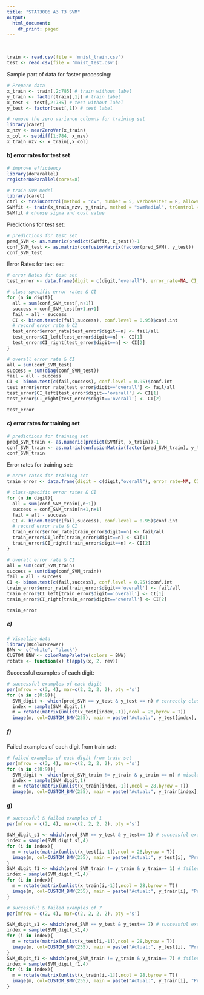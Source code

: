 ```yaml
---
title: "STAT3006 A3 T3 SVM"
output:
  html_document:
    df_print: paged
---
```


<br>

```r
train <- read.csv(file = 'mnist_train.csv')
test <- read.csv(file = 'mnist_test.csv')
```

Sample part of data for faster processing:
```r
# Prepare data
x_train <- train[,2:785] # train without label
y_train <- factor(train[,1]) # train label
x_test <- test[,2:785] # test without label
y_test <- factor(test[,1]) # test label

# remove the zero variance columns for training set
library(caret)
x_nzv <- nearZeroVar(x_train)
x_col <- setdiff(1:784, x_nzv)
x_train_nzv <- x_train[,x_col]

```

#### b) error rates for test set
```r
# improve efficiency
library(doParallel)
registerDoParallel(cores=8)

# train SVM model
library(caret)
ctrl <- trainControl(method = "cv", number = 5, verboseIter = F, allowParallel = T) # 5-fold CV
SVMfit <- train(x_train_nzv, y_train, method = "svmRadial", trControl = ctrl)
SVMfit # choose sigma and cost value

```

Predictions for test set:
```r
# predictions for test set
pred_SVM <- as.numeric(predict(SVMfit, x_test))-1
conf_SVM_test <- as.matrix(confusionMatrix(factor(pred_SVM), y_test))
conf_SVM_test

```

Error Rates for test set:
```r
# error Rates for test set
test_error <- data.frame(digit = c(digit,"overall"), error_rate=NA, CI_left=NA, CI_right=NA)

# class-specific error rates & CI
for (n in digit){
  all = sum(conf_SVM_test[,n+1])
  success = conf_SVM_test[n+1,n+1]
  fail = all - success
  CI <- binom.test(c(fail,success), conf.level = 0.95)$conf.int
  # record error rate & CI
  test_error$error_rate[test_error$digit==n] <- fail/all
  test_error$CI_left[test_error$digit==n] <- CI[1]
  test_error$CI_right[test_error$digit==n] <- CI[2]
}

# overall error rate & CI
all = sum(conf_SVM_test)
success = sum(diag(conf_SVM_test))
fail = all - success
CI <- binom.test(c(fail,success), conf.level = 0.95)$conf.int
test_error$error_rate[test_error$digit=='overall'] <- fail/all
test_error$CI_left[test_error$digit=='overall'] <- CI[1]
test_error$CI_right[test_error$digit=='overall'] <- CI[2]

test_error

```



#### c) error rates for training set
```r
# predictions for training set
pred_SVM_train <- as.numeric(predict(SVMfit, x_train))-1
conf_SVM_train <- as.matrix(confusionMatrix(factor(pred_SVM_train), y_train))
conf_SVM_train

```

Error rates for training set:
```r
# error rates for training set
train_error <- data.frame(digit = c(digit,"overall"), error_rate=NA, CI_left=NA, CI_right=NA)

# class-specific error rates & CI
for (n in digit){
  all = sum(conf_SVM_train[,n+1])
  success = conf_SVM_train[n+1,n+1]
  fail = all - success
  CI <- binom.test(c(fail,success), conf.level = 0.95)$conf.int
  # record error rate & CI
  train_error$error_rate[train_error$digit==n] <- fail/all
  train_error$CI_left[train_error$digit==n] <- CI[1]
  train_error$CI_right[train_error$digit==n] <- CI[2]
}

# overall error rate & CI
all = sum(conf_SVM_train)
success = sum(diag(conf_SVM_train))
fail = all - success
CI <- binom.test(c(fail,success), conf.level = 0.95)$conf.int
train_error$error_rate[train_error$digit=='overall'] <- fail/all
train_error$CI_left[train_error$digit=='overall'] <- CI[1]
train_error$CI_right[train_error$digit=='overall'] <- CI[2]

train_error

```

##### e)
```r
# Visualize data
library(RColorBrewer)
BNW <- c("white", "black")
CUSTOM_BNW <- colorRampPalette(colors = BNW)
rotate <- function(x) t(apply(x, 2, rev))
```

Successful examples of each digit: 
```r
# successful examples of each digit
par(mfrow = c(3, 4), mar=c(2, 2, 2, 2), pty ='s')
for (n in c(0:9)){
  SVM_digit <- which(pred_SVM == y_test & y_test == n) # correctly classified
  index = sample(SVM_digit,1)
  m = rotate(matrix(unlist(x_test[index,-1]),ncol = 28,byrow = T))
  image(m, col=CUSTOM_BNW(255), main = paste("Actual:", y_test[index], "Predicted:", pred_SVM[index]))}
```

##### f)
Failed examples of each digit from train set: 
```r
# failed examples of each digit from train set
par(mfrow = c(3, 4), mar=c(2, 2, 2, 2), pty ='s')
for (n in c(0:9)){
  SVM_digit <- which(pred_SVM_train != y_train & y_train == n) # misclassification
  index = sample(SVM_digit,1)
  m = rotate(matrix(unlist(x_train[index,-1]),ncol = 28,byrow = T))
  image(m, col=CUSTOM_BNW(255), main = paste("Actual:", y_train[index], "Predicted:", pred_SVM_train[index]))}

```

#### g)
```r
# successful & failed examples of 1
par(mfrow = c(2, 4), mar=c(2, 2, 2, 2), pty ='s')

SVM_digit_s1 <- which(pred_SVM == y_test & y_test== 1) # successful example of 1
index = sample(SVM_digit_s1,4)
for (i in index){
  m = rotate(matrix(unlist(x_test[i,-1]),ncol = 28,byrow = T))
  image(m, col=CUSTOM_BNW(255), main = paste("Actual:", y_test[i], "Predicted:", pred_SVM[i]))
}
SVM_digit_f1 <- which(pred_SVM_train != y_train & y_train== 1) # failed example of 1
index = sample(SVM_digit_f1,4)
for (i in index){
  m = rotate(matrix(unlist(x_train[i,-1]),ncol = 28,byrow = T))
  image(m, col=CUSTOM_BNW(255), main = paste("Actual:", y_train[i], "Predicted:", pred_SVM_train[i]))
}

```

```r
# successful & failed examples of 7
par(mfrow = c(2, 4), mar=c(2, 2, 2, 2), pty ='s')

SVM_digit_s1 <- which(pred_SVM == y_test & y_test== 7) # successful example of 7
index = sample(SVM_digit_s1,4)
for (i in index){
  m = rotate(matrix(unlist(x_test[i,-1]),ncol = 28,byrow = T))
  image(m, col=CUSTOM_BNW(255), main = paste("Actual:", y_test[i], "Predicted:", pred_SVM[i]))
}
SVM_digit_f1 <- which(pred_SVM_train != y_train & y_train== 7) # failed example of 7
index = sample(SVM_digit_f1,4)
for (i in index){
  m = rotate(matrix(unlist(x_train[i,-1]),ncol = 28,byrow = T))
  image(m, col=CUSTOM_BNW(255), main = paste("Actual:", y_train[i], "Predicted:", pred_SVM_train[i]))
}
```



